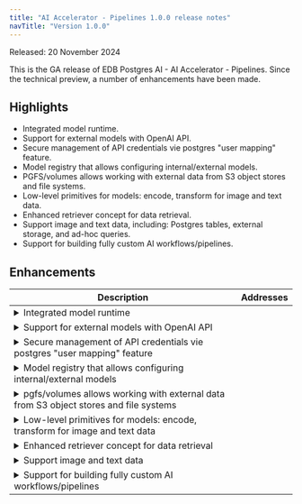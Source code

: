 ```yaml
---
title: "AI Accelerator - Pipelines 1.0.0 release notes"
navTitle: "Version 1.0.0"
---
```



Released: 20 November 2024


This is the GA release of EDB Postgres AI - AI Accelerator - Pipelines. Since the technical preview, a number of enhancements have been made.


## Highlights

- Integrated model runtime.
- Support for external models with OpenAI API.
- Secure management of API credentials vie postgres "user mapping" feature.
- Model registry that allows configuring internal/external models.
- PGFS/volumes allows working with external data from S3 object stores and file systems.
- Low-level primitives for models: encode, transform for image and text data.
- Enhanced retriever concept for data retrieval.
- Support image and text data, including: Postgres tables, external storage, and ad-hoc queries.
- Support for building fully custom AI workflows/pipelines.


## Enhancements

<table class="table w-100"><thead><tr><th>Description</th><th width="10%">Addresses</th></tr></thead><tbody>
<tr><td><details><summary>Integrated model runtime</summary><hr/></details></td><td></td></tr>
<tr><td><details><summary>Support for external models with OpenAI API</summary><hr/></details></td><td></td></tr>
<tr><td><details><summary>Secure management of API credentials vie postgres &quot;user mapping&quot; feature</summary><hr/><p>Improved from the tech preview which had no secure credential management.</p>
</details></td><td></td></tr>
<tr><td><details><summary>Model registry that allows configuring internal/external models</summary><hr/><p>A new concept in Pipelines over the tech preview which had only retrievers.</p>
</details></td><td></td></tr>
<tr><td><details><summary>pgfs/volumes allows working with external data from S3 object stores and file systems</summary><hr/><p>The tech preview could only work with S3 in retrievers. Now, the volume concept allows working with external data in general.</p>
</details></td><td></td></tr>
<tr><td><details><summary>Low-level primitives for models: encode, transform for image and text data</summary><hr/></details></td><td></td></tr>
<tr><td><details><summary>Enhanced retriever concept for data retrieval</summary><hr/></details></td><td></td></tr>
<tr><td><details><summary>Support image and text data</summary><hr/><p>Images can be retreieved from</p>
<ul>
<li>From external storage or Postgres tables.</li>
<li>Images can also be retrieved from &quot;bytea columns&quot; in Postgres tables</li>
<li>Also abot to be retrieved ad-hoc in a query.</li>
</ul>
</details></td><td></td></tr>
<tr><td><details><summary>Support for building fully custom AI workflows/pipelines</summary><hr/><ul>
<li>direct SQL access to models (encode, transform, …) even allowing batch-execution</li>
<li>flexible interfaces in our high-level composite functions (like retrieve)</li>
<li>allowing direct access to all low-level interfaces that we use in high-level functions; such as exposing functions like &quot;embed_single_row&quot;</li>
</ul>
</details></td><td></td></tr>
</tbody></table>


